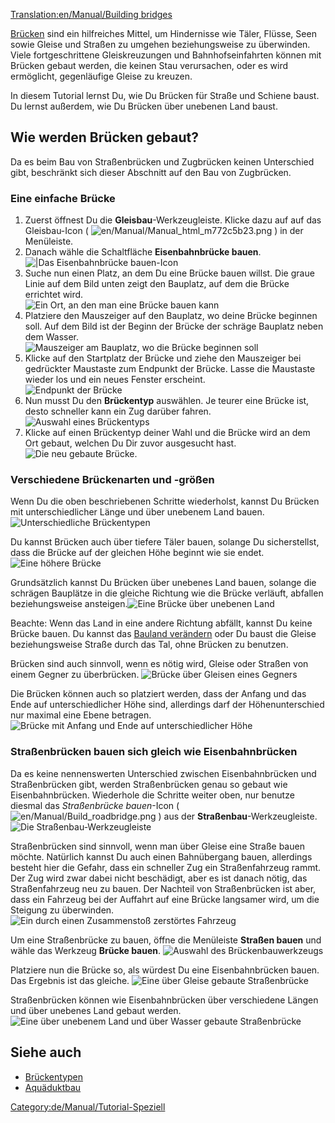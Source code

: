 [[Translation:en/Manual/Building bridges]]
{{de/Manual/Tutorial/Tutorial}}
[[Category:de/Manual/Tutorial-Speziell]]

[[de/Brücken|Brücken]] sind ein hilfreiches Mittel, um Hindernisse wie Täler, Flüsse, Seen sowie Gleise und Straßen zu umgehen beziehungsweise zu überwinden. Viele fortgeschrittene Gleiskreuzungen und Bahnhofseinfahrten können mit Brücken gebaut werden, die keinen Stau verursachen, oder es wird ermöglicht, gegenläufige Gleise zu kreuzen.

In diesem Tutorial lernst Du, wie Du Brücken für Straße und Schiene baust. Du lernst außerdem, wie Du Brücken über unebenen Land baust.

== Wie werden Brücken gebaut? ==
Da es beim Bau von Straßenbrücken und Zugbrücken keinen Unterschied gibt, beschränkt sich dieser Abschnitt auf den Bau von Zugbrücken.

=== Eine einfache Brücke ===
# Zuerst öffnest Du die '''Gleisbau'''-Werkzeugleiste. Klicke dazu auf auf das Gleisbau-Icon ( [[File:en/Manual/Manual html m772c5b23.png]] ) in der Menüleiste.
# Danach wähle die Schaltfläche '''Eisenbahnbrücke bauen'''.<br/>[[File:de/Manual/BridgeTut1.png|none|frame||Das '''Eisenbahnbrücke bauen'''-Icon]]
# Suche nun einen Platz, an dem Du eine Brücke bauen willst. Die graue Linie auf dem Bild unten zeigt den Bauplatz, auf dem die Brücke errichtet wird.<br/>[[File:en/Manual/BridgeTut2.png|none|frame|Ein Ort, an den man eine Brücke bauen kann]]
# Platziere den Mauszeiger auf den Bauplatz, wo deine Brücke beginnen soll. Auf dem Bild ist der Beginn der Brücke der schräge Bauplatz neben dem Wasser.<br/>[[File:en/Manual/BridgeTut3.png|none|frame|Mauszeiger am Bauplatz, wo die Brücke beginnen soll]]
# Klicke auf den Startplatz der Brücke und ziehe den Mauszeiger bei gedrückter Maustaste zum Endpunkt der Brücke. Lasse die Maustaste wieder los und ein neues Fenster erscheint.<br/>[[File:en/Manual/BridgeTut4.png|none|frame|Endpunkt der Brücke]]
# Nun musst Du den '''Brückentyp''' auswählen. Je teurer eine Brücke ist, desto schneller kann ein Zug darüber fahren.<br/>[[File:de/Manual/BridgeTut5.png|none|frame|Auswahl eines Brückentyps]]
# Klicke auf einen Brückentyp deiner Wahl und die Brücke wird an dem Ort gebaut, welchen Du Dir zuvor ausgesucht hast.<br/>[[File:en/Manual/BridgeTut6.png|none|frame|Die neu gebaute Brücke.]]

=== Verschiedene Brückenarten und -größen ===
Wenn Du die oben beschriebenen Schritte wiederholst, kannst Du Brücken mit unterschiedlicher Länge und über unebenem Land bauen.
[[File:en/Manual/BridgeTut7.png|none|frame|Unterschiedliche Brückentypen]]

Du kannst Brücken auch über tiefere Täler bauen, solange Du sicherstellst, dass die Brücke auf der gleichen Höhe beginnt wie sie endet.[[File:en/Manual/BridgeTut8.png|none|frame|Eine höhere Brücke]]

Grundsätzlich kannst Du Brücken über unebenes Land bauen, solange die schrägen Bauplätze in die gleiche Richtung wie die Brücke verläuft, abfallen beziehungsweise ansteigen.[[File:en/Manual/BridgeTut11.png|none|frame|Eine Brücke über unebenen Land]]

Beachte: Wenn das Land in eine andere Richtung abfällt, kannst Du keine Brücke bauen. Du kannst das [[de/Manual/Landschaftsbau|Bauland verändern]] oder Du baust die Gleise beziehungsweise Straße durch das Tal, ohne Brücken zu benutzen.

Brücken sind auch sinnvoll, wenn es nötig wird, Gleise oder Straßen von einem Gegner zu überbrücken.
[[File:en/Manual/BridgeTut10.png|none|frame|Brücke über Gleisen eines Gegners]]

Die Brücken können auch so platziert werden, dass der Anfang und das Ende auf unterschiedlicher Höhe sind, allerdings darf der Höhenunterschied nur maximal eine Ebene betragen.[[File:en/Manual/BridgeTut9.png|none|frame|Brücke mit Anfang und Ende auf unterschiedlicher Höhe]]

=== Straßenbrücken bauen sich gleich wie Eisenbahnbrücken ===
Da es keine nennenswerten Unterschied zwischen Eisenbahnbrücken und Straßenbrücken gibt, werden Straßenbrücken genau so gebaut wie Eisenbahnbrücken. Wiederhole die Schritte weiter oben, nur benutze diesmal das ''Straßenbrücke bauen''-Icon ( [[File:en/Manual/Build roadbridge.png]] ) aus der '''Straßenbau'''-Werkzeugleiste.<br/>[[File:de/Manual/Road construction.png|none|frame|Die Straßenbau-Werkzeugleiste]]

Straßenbrücken sind sinnvoll, wenn man über Gleise eine Straße bauen möchte. Natürlich kannst Du auch einen Bahnübergang bauen, allerdings besteht hier die Gefahr, dass ein schneller Zug ein Straßenfahrzeug rammt. Der Zug wird zwar dabei nicht beschädigt, aber es ist danach nötig, das Straßenfahrzeug neu zu bauen. Der Nachteil von Straßenbrücken ist aber, dass ein Fahrzeug bei der Auffahrt auf eine Brücke langsamer wird, um die Steigung zu überwinden.
[[File:de/Manual/Crashed.png|none|frame|Ein durch einen Zusammenstoß zerstörtes Fahrzeug]]

Um eine Straßenbrücke zu bauen, öffne die Menüleiste '''Straßen bauen''' und wähle das Werkzeug '''Brücke bauen'''.
[[File:de/Manual/BridgeTut14.png|none|frame|Auswahl des Brückenbauwerkzeugs]]

Platziere nun die Brücke so, als würdest Du eine Eisenbahnbrücken bauen. Das Ergebnis ist das gleiche.
[[File:en/Manual/BridgeTut12.png|none|frame|Eine über Gleise gebaute Straßenbrücke]]

Straßenbrücken können wie Eisenbahnbrücken über verschiedene Längen und über unebenes Land gebaut werden.
[[File:en/Manual/BridgeTut13.png|none|frame|Eine über unebenem Land und über Wasser gebaute Straßenbrücke]]

== Siehe auch ==
*[[de/Manual/Base Set/Brückentypen|Brückentypen]]
*[[de/Archive/Unmapped/Aquäduktbau|Aquäduktbau]]